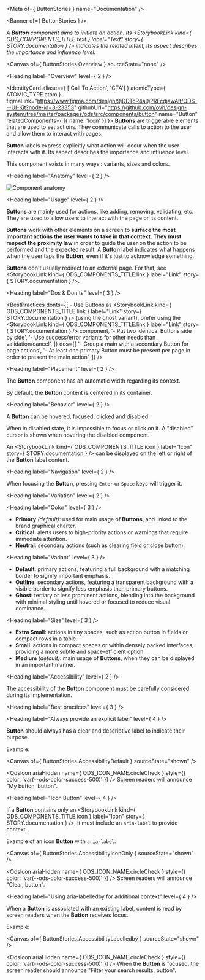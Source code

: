 
<Meta of={ ButtonStories } name="Documentation" />

<Banner of={ ButtonStories } />

_A **Button** component aims to initiate an action. Its <StorybookLink kind={ ODS_COMPONENTS_TITLE.text } label="Text" story={ STORY.documentation } /> indicates the related intent, its aspect describes the importance and influence level._

<Canvas of={ ButtonStories.Overview } sourceState="none" />

<Heading label="Overview" level={ 2 } />

<IdentityCard aliases={ ['Call To Action', 'CTA'] }
              atomicType={ ATOMIC_TYPE.atom }
              figmaLink="https://www.figma.com/design/9jDDTcR4a9jPRFcdjawAlf/ODS---UI-Kit?node-id=3-23353"
              githubUrl="https://github.com/ovh/design-system/tree/master/packages/ods/src/components/button"
              name="Button"
              relatedComponents={ [{ name: 'Icon' }] }>
  **Buttons** are triggerable elements that are used to set actions. They communicate calls to action to the user and
  allow them to interact with pages.

  **Button** labels express explicitly what action will occur when the user interacts with it. Its aspect describes
  the importance and influence level.

  This component exists in many ways : variants, sizes and colors.
</IdentityCard>

<Heading label="Anatomy" level={ 2 } />

![Component anatomy](components/button/anatomy.png "Component anatomy")

<Heading label="Usage" level={ 2 } />

**Buttons** are mainly used for actions, like adding, removing, validating, etc.
They are used to allow users to interact with the page or its content.

**Buttons** work with other elements on a screen to **surface the most important actions the user wants to take in that context**.
**They must respect the proximity law** in order to guide the user on the action to be performed and the expected result.
A **Button** label indicates what happens when the user taps the **Button**, even if it's just to acknowledge something.

**Buttons** don't usually redirect to an external page. For that, see <StorybookLink kind={ ODS_COMPONENTS_TITLE.link } label="Link" story={ STORY.documentation } />.

<Heading label="Dos & Don'ts" level={ 3 } />

<BestPractices
  donts={[
    <span>- Use Buttons as <StorybookLink kind={ ODS_COMPONENTS_TITLE.link } label="Link" story={ STORY.documentation } /> (using the ghost variant), prefer using the <StorybookLink kind={ ODS_COMPONENTS_TITLE.link } label="Link" story={ STORY.documentation } /> component</span>,
    '- Put two identical Buttons side by side',
    '- Use success/error variants for other needs than validation/cancel',
  ]}
  dos={[
    '- Group a main with a secondary Button for page actions',
    '- At least one primary Button must be present per page in order to present the main action',
  ]}
/>

<Heading label="Placement" level={ 2 } />

The **Button** component has an automatic width regarding its context.

By default, the **Button** content is centered in its container.

<Heading label="Behavior" level={ 2 } />

A **Button** can be hovered, focused, clicked and disabled.

When in disabled state, it is impossible to focus or click on it. A "disabled" cursor is shown when hovering the disabled component.

An <StorybookLink kind={ ODS_COMPONENTS_TITLE.icon } label="Icon" story={ STORY.documentation } /> can be displayed on the left or right of the **Button** label content.

<Heading label="Navigation" level={ 2 } />

When focusing the **Button**, pressing `Enter` or `Space` keys will trigger it.

<Heading label="Variation" level={ 2 } />

<Heading label="Color" level={ 3 } />

- **Primary** _(default)_: used for main usage of **Buttons**, and linked to the brand graphical charter.
- **Critical**: alerts users to high-priority actions or warnings that require immediate attention.
- **Neutral**: secondary actions (such as clearing field or close button).

<Heading label="Variant" level={ 3 } />

- **Default**: primary actions, featuring a full background with a matching border to signify important emphasis.
- **Outline**: secondary actions, featuring a transparent background with a visible border to signify less emphasis than primary buttons.
- **Ghost**: tertiary or less prominent actions, blending into the background with minimal styling until hovered or focused to reduce visual dominance.

<Heading label="Size" level={ 3 } />

- **Extra Small**: actions in tiny spaces, such as action button in fields or compact rows in a table.
- **Small**: actions in compact spaces or within densely packed interfaces, providing a more subtle and space-efficient option.
- **Medium** _(default)_: main usage of **Buttons**, when they can be displayed in an important manner.

<Heading label="Accessibility" level={ 2 } />

The accessibility of the **Button** component must be carefully considered during its implementation.

<Heading label="Best practices" level={ 3 } />

<Heading label="Always provide an explicit label" level={ 4 } />

**Button** should always has a clear and descriptive label to indicate their purpose.

Example:

<Canvas of={ ButtonStories.AccessibilityDefault } sourceState="shown" />

<OdsIcon ariaHidden
         name={ ODS_ICON_NAME.circleCheck }
         style={{ color: 'var(--ods-color-success-500)' }} /> Screen readers will announce "My button, button".

<Heading label="Icon Button" level={ 4 } />

If a **Button** contains only an <StorybookLink kind={ ODS_COMPONENTS_TITLE.icon } label="Icon" story={ STORY.documentation } />, it must include an `aria-label` to provide context.

Example of an icon **Button** with `aria-label`:

<Canvas of={ ButtonStories.AccessibilityIconOnly } sourceState="shown" />

<OdsIcon ariaHidden
         name={ ODS_ICON_NAME.circleCheck }
         style={{ color: 'var(--ods-color-success-500)' }} /> Screen readers will announce "Clear, button".

<Heading label="Using aria-labelledby for additional context" level={ 4 } />

When a **Button** is associated with an existing label, content is read by screen readers when the **Button** receives focus.

Example:

<Canvas of={ ButtonStories.AccessibilityLabelledby } sourceState="shown" />

<OdsIcon ariaHidden
         name={ ODS_ICON_NAME.circleCheck }
         style={{ color: 'var(--ods-color-success-500)' }} /> When the **Button** is focused, the screen reader should announce "Filter your search results, button".
